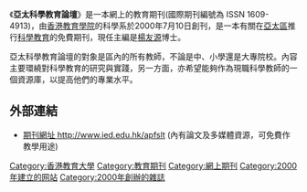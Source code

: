 《'''亞太科學教育論壇'''》是一本網上的教育期刊(國際期刊編號為 ISSN 1609-4913)，由[[香港教育學院|香港教育學院]]的科學系於2000年7月10日創刊，是一本有關在[[亞太區|亞太區]]推行[[科學教育|科學教育]]的免費期刊，現任主編是[[楊友源|楊友源]]博士。

亞太科學教育論壇的對象是區內的所有教師，不論是中、小學還是大專院校。內容主要環繞對科學教育的研究與實踐，另一方面，亦希望能夠作為現職科學教師的一個資源庫，以提高他們的專業水平。

==外部連結==
* [http://www.ied.edu.hk/apfslt 期刊網址 http://www.ied.edu.hk/apfslt] {{Wayback|url=http://www.ied.edu.hk/apfslt |date=20170723064532 }} (內有論文及多媒體資源，可免費作教學用途)

{{media-stub}}

[[Category:香港教育大學|Category:香港教育大學]]
[[Category:教育期刊|Category:教育期刊]]
[[Category:網上期刊|Category:網上期刊]]
[[Category:2000年建立的网站|Category:2000年建立的网站]]
[[Category:2000年創辦的雜誌|Category:2000年創辦的雜誌]]
